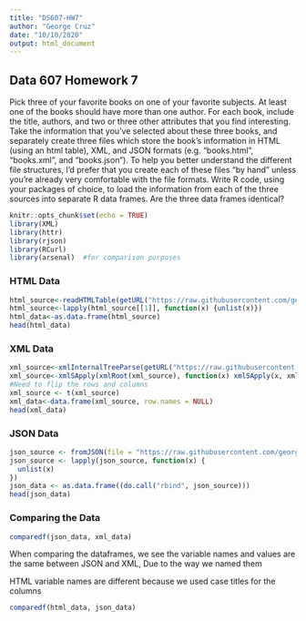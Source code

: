 ```yaml
---
title: "DS607-HW7"
author: "George Cruz"
date: "10/10/2020"
output: html_document
---
```


## Data 607 Homework 7

Pick three of your favorite books on one of your favorite subjects. At least one of the books should have more
than one author. For each book, include the title, authors, and two or three other attributes that you find
interesting.
Take the information that you’ve selected about these three books, and separately create three files which
store the book’s information in HTML (using an html table), XML, and JSON formats (e.g. “books.html”,
“books.xml”, and “books.json”). To help you better understand the different file structures, I’d prefer that you
create each of these files “by hand” unless you’re already very comfortable with the file formats.
Write R code, using your packages of choice, to load the information from each of the three sources into
separate R data frames. Are the three data frames identical?

```r
knitr::opts_chunk$set(echo = TRUE)
library(XML)
library(httr)
library(rjson)
library(RCurl)
library(arsenal)  #for comparison purposes
```

### HTML Data
```r
html_source<-readHTMLTable(getURL("https://raw.githubusercontent.com/georg4re/DS607/master/data/books.html"))
html_source<-lapply(html_source[[1]], function(x) {unlist(x)})
html_data<-as.data.frame(html_source)
head(html_data)
```

### XML Data
```r
xml_source<-xmlInternalTreeParse(getURL("https://raw.githubusercontent.com/georg4re/DS607/master/data/books.xml"))
xml_source<-xmlSApply(xmlRoot(xml_source), function(x) xmlSApply(x, xmlValue))
#Need to flip the rows and columns
xml_source <- t(xml_source)
xml_data<-data.frame(xml_source, row.names = NULL)
head(xml_data)
```

### JSON Data
```r
json_source <- fromJSON(file = "https://raw.githubusercontent.com/georg4re/DS607/master/data/books.json")
json_source <- lapply(json_source, function(x) {
  unlist(x)
})
json_data <- as.data.frame((do.call("rbind", json_source)))
head(json_data)
```

### Comparing the Data
```r
comparedf(json_data, xml_data)

```

When comparing the dataframes, we see the variable names and values are the same between JSON and XML,  Due to the way we named them 

HTML variable names are different because we used case titles for the columns 
```r
comparedf(html_data, json_data)
```

